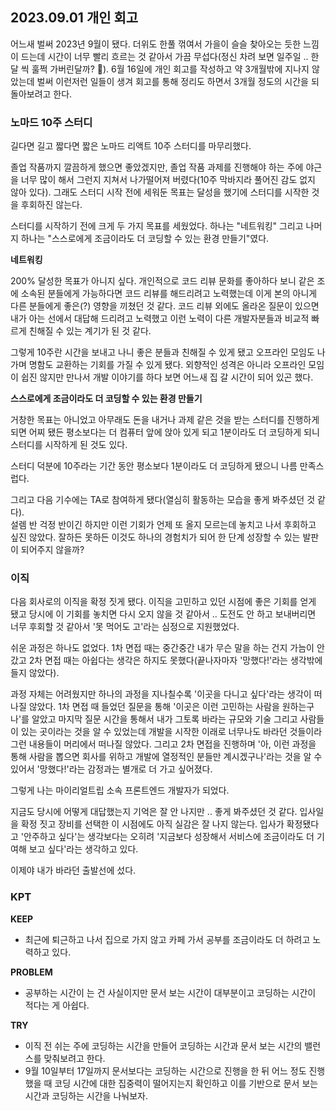 ## 2023.09.01 개인 회고

어느새 벌써 2023년 9월이 됐다. 더위도 한풀 꺾여서 가을이 슬슬 찾아오는 듯한 느낌이 드는데 시간이 너무 빨리 흐르는 것 같아서 가끔 무섭다(정신 차려 보면 일주일 .. 한 달 씩 훌쩍 가버린달까? 🥲). 6월 16일에 개인 회고를 작성하고 약 3개월밖에 지나지 않았는데 벌써 이런저런 일들이 생겨 회고를 통해 정리도 하면서 3개월 정도의 시간을 되돌아보려고 한다.

### 노마드 10주 스터디

길다면 길고 짧다면 짧은 노마드 리액트 10주 스터디를 마무리했다.

졸업 작품까지 깔끔하게 했으면 좋았겠지만, 졸업 작품 과제를 진행해야 하는 주에 야근을 너무 많이 해서 그런지 지쳐서 나가떨어져 버렸다(10주 막바지라 풀어진 감도 없지 않아 있다). 그래도 스터디 시작 전에 세워둔 목표는 달성을 했기에 스터디를 시작한 것을 후회하진 않는다.

스터디를 시작하기 전에 크게 두 가지 목표를 세웠었다. 하나는 "네트워킹" 그리고 나머지 하나는 "스스로에게 조금이라도 더 코딩할 수 있는 환경 만들기"였다.

**네트워킹**

200% 달성한 목표가 아니지 싶다. 개인적으로 코드 리뷰 문화를 좋아하다 보니 같은 조에 소속된 분들에게 가능하다면 코드 리뷰를 해드리려고 노력했는데 이게 본의 아니게 다른 분들에게 좋은(?) 영향을 끼쳤던 것 같다. 코드 리뷰 외에도 올라온 질문이 있으면 내가 아는 선에서 대답해 드리려고 노력했고 이런 노력이 다른 개발자분들과 비교적 빠르게 친해질 수 있는 계기가 된 것 같다.

그렇게 10주란 시간을 보내고 나니 좋은 분들과 친해질 수 있게 됐고 오프라인 모임도 나가며 명함도 교환하는 기회를 가질 수 있게 됐다. 외향적인 성격은 아니라 오프라인 모임이 쉽진 않지만 만나서 개발 이야기를 하다 보면 어느새 집 갈 시간이 되어 있곤 했다.

**스스로에게 조금이라도 더 코딩할 수 있는 환경 만들기**

거창한 목표는 아니었고 아무래도 돈을 내거나 과제 같은 것을 받는 스터디를 진행하게 되면 어찌 됐든 평소보다는 더 컴퓨터 앞에 앉아 있게 되고 1분이라도 더 코딩하게 되니 스터디를 시작하게 된 것도 있다.

스터디 덕분에 10주라는 기간 동안 평소보다 1분이라도 더 코딩하게 됐으니 나름 만족스럽다.

그리고 다음 기수에는 TA로 참여하게 됐다(열심히 활동하는 모습을 좋게 봐주셨던 것 같다).  
설렘 반 걱정 반이긴 하지만 이런 기회가 언제 또 올지 모르는데 놓치고 나서 후회하고 싶진 않았다. 잘하든 못하든 이것도 하나의 경험치가 되어 한 단계 성장할 수 있는 발판이 되어주지 않을까?

### 이직

다음 회사로의 이직을 확정 짓게 됐다. 이직을 고민하고 있던 시점에 좋은 기회를 얻게 됐고 당시에 이 기회를 놓치면 다시 오지 않을 것 같아서 .. 도전도 안 하고 보내버리면 너무 후회할 것 같아서 '못 먹어도 고'라는 심정으로 지원했었다.

쉬운 과정은 하나도 없었다. 1차 면접 때는 중간중간 내가 무슨 말을 하는 건지 가늠이 안 갔고 2차 면접 때는 아쉽다는 생각은 하지도 못했다(끝나자마자 '망했다!'라는 생각밖에 들지 않았다).

과정 자체는 어려웠지만 하나의 과정을 지나칠수록 '이곳을 다니고 싶다'라는 생각이 떠나질 않았다. 1차 면접 때 들었던 질문을 통해
'이곳은 이런 고민하는 사람을 원하는구나'를 알았고 마지막 질문 시간을 통해서 내가 그토록 바라는 규모와 기술 그리고 사람들이 있는 곳이라는 것을 알 수 있었는데 개발을 시작한 이래로 너무나도 바라던 것들이라 그런 내용들이 머리에서 떠나질 않았다. 그리고 2차 면접을 진행하며 '아, 이런 과정을 통해 사람을 뽑으면 회사를 위하고 개발에 열정적인 분들만 계시겠구나'라는 것을 알 수 있어서 '망했다!'라는 감정과는 별개로 더 가고 싶어졌다.

그렇게 나는 마이리얼트립 소속 프론트엔드 개발자가 되었다.

지금도 당시에 어떻게 대답했는지 기억은 잘 안 나지만 .. 좋게 봐주셨던 것 같다. 입사일을 확정 짓고 장비를 선택한 이 시점에도 아직 실감은 잘 나지 않는다. 입사가 확정됐다고 '안주하고 싶다'는 생각보다는 오히려 '지금보다 성장해서 서비스에 조금이라도 더 기여해 보고 싶다'라는 생각하고 있다.

이제야 내가 바라던 출발선에 섰다.

### KPT

**KEEP**

- 최근에 퇴근하고 나서 집으로 가지 않고 카페 가서 공부를 조금이라도 더 하려고 노력하고 있다.

**PROBLEM**

- 공부하는 시간이 는 건 사실이지만 문서 보는 시간이 대부분이고 코딩하는 시간이 적다는 게 아쉽다.

**TRY**

- 이직 전 쉬는 주에 코딩하는 시간을 만들어 코딩하는 시간과 문서 보는 시간의 밸런스를 맞춰보려고 한다.
- 9월 10일부터 17일까지 문서보다는 코딩하는 시간으로 진행을 한 뒤 어느 정도 진행했을 때 코딩 시간에 대한 집중력이 떨어지는지 확인하고 이를 기반으로 문서 보는 시간과 코딩하는 시간을 나눠보자.
